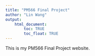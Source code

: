 ```yaml
---
title: "PM566 Final Project"
author: "Lin Wang"
output: 
    html_document:
        toc: TRUE
        toc_float: TRUE
---
```


This is my PM566 Final Project website.